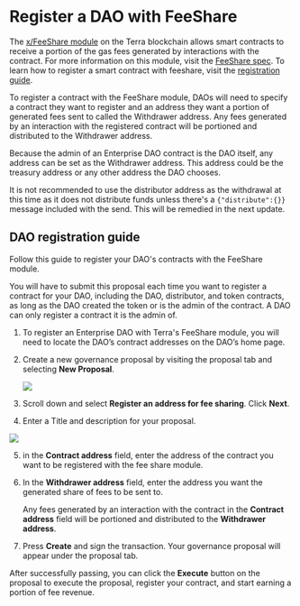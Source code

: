

# Register a DAO with FeeShare

The [x/FeeShare module](https://docs.terra.money/develop/module-specifications/spec-feeshare) on the Terra blockchain allows smart contracts to receive a portion of the gas fees generated by interactions with the contract. For more information on this module, visit the [FeeShare spec](https://docs.terra.money/develop/module-specifications/spec-feeshare). To learn how to register a smart contract with feeshare, visit the [registration guide](https://docs.terra.money/develop/guides/register-feeshare/). 

To register a contract with the FeeShare module, DAOs will need to specify a contract they want to register and an address they want a portion of generated fees sent to called the Withdrawer address. Any fees generated by an interaction with the registered contract will be portioned and distributed to the Withdrawer address. 

Because the admin of an Enterprise DAO contract is the DAO itself, any address can be set as the Withdrawer address.  This address could be the treasury address or any other address the DAO chooses. 

<Admonition type="danger" title="Setting a withdrawal address">

It is not recommended to use the distributor address as the withdrawal at this time as it does not distribute funds unless there's a `{"distribute":{}}` message included with the send. This will be remedied in the next update. 

</Admonition>


## DAO registration guide

Follow this guide to register your DAO's contracts with the FeeShare module. 

<Admonition type="tip" title="Registering each contract">

You will have to submit this proposal each time you want to register a contract for your DAO, including the DAO, distributor, and token contracts, as long as the DAO created the token or is the admin of the contract.  A DAO can only register a contract it is the admin of. 

</Admonition>

1. To register an Enterprise DAO with Terra's FeeShare module, you will need to locate the DAO’s contract addresses on the DAO’s home page.

2. Create a new governance proposal by visiting the proposal tab and selecting **New Proposal**. 

   <img
     className="readme-img-md"
     src="/img/screens/register1.png"
   />

3. Scroll down and select **Register an address for fee sharing**. Click **Next**. 


4. Enter a Title and description for your proposal.

<img
    className="readme-img-md"
    src="/img/screens/register2.png"
/>

5. in the **Contract address** field, enter the address of the contract you want to be registered with the fee share module. 

6. In the **Withdrawer address** field, enter the address you want the generated share of fees to be sent to. 

    Any fees generated by an interaction with the contract in the **Contract address** field will be portioned and distributed to the **Withdrawer address**. 




7. Press **Create** and sign the transaction. Your governance proposal will appear under the proposal tab. 

After successfully passing, you can click the **Execute** button on the proposal to execute the proposal, register your contract, and start earning a portion of fee revenue. 


